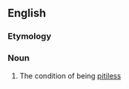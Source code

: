 ==English==

===Etymology===
{{suffix|en|pitiless|ness}}

===Noun===
{{en-noun|-|es}}

# The condition of being [[pitiless]]
